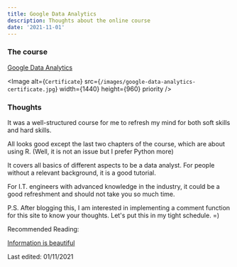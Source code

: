 ```yaml
---
title: Google Data Analytics
description: Thoughts about the online course
date: '2021-11-01'
---
```


### The course

[Google Data Analytics](https://www.coursera.org/professional-certificates/google-data-analytics)


<Image
  alt={`Certificate`}
  src={`/images/google-data-analytics-certificate.jpg`}
  width={1440}
  height={960}
  priority 
/>

### Thoughts

It was a well-structured course for me to refresh my mind for both soft skills and hard skills.

All looks good except the last two chapters of the course, which are about using R. (Well, it is not an issue but I prefer Python more)

It covers all basics of different aspects to be a data analyst. For people without a relevant background, it is a good tutorial.

For I.T. engineers with advanced knowledge in the industry, it could be a good refreshment and should not take you so much time.


P.S. After blogging this, I am interested in implementing a comment function for this site to know your thoughts. Let's put this in my tight schedule.  =)

Recommended Reading:

[Information is beautiful](https://informationisbeautiful.net/)

Last edited: 01/11/2021